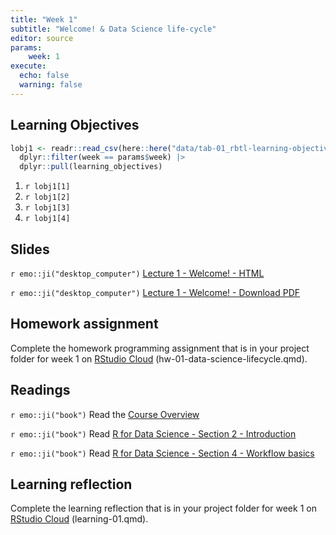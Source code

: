 ```yaml
---
title: "Week 1"
subtitle: "Welcome! & Data Science life-cycle"
editor: source
params:
    week: 1
execute: 
  echo: false
  warning: false
---
```


## Learning Objectives

```r

lobj1 <- readr::read_csv(here::here("data/tab-01_rbtl-learning-objectives.csv")) |> 
  dplyr::filter(week == params$week) |>
  dplyr::pull(learning_objectives)

```

1. `r lobj1[1]`
2. `r lobj1[2]`
3. `r lobj1[3]`
4. `r lobj1[4]`

## Slides

`r emo::ji("desktop_computer")` [Lecture 1 - Welcome! - HTML](/slides/lec-01-welcome.html) 

`r emo::ji("desktop_computer")` [Lecture 1 - Welcome! - Download PDF](https://github.com/cven5837-ss22/website/raw/main/slides/lec-01-welcome.pdf)

## Homework assignment

Complete the homework programming assignment that is in your project folder for week 1 on [RStudio Cloud](https://rstudio.cloud/spaces/260187/content/all) (hw-01-data-science-lifecycle.qmd). 

## Readings

`r emo::ji("book")` Read the [Course Overview](../index.html)

`r emo::ji("book")` Read [R for Data Science - Section 2 - Introduction](https://r4ds.had.co.nz/explore-intro.html)  

`r emo::ji("book")` Read [R for Data Science - Section 4 - Workflow basics](https://r4ds.had.co.nz/workflow-basics.html)  

## Learning reflection

Complete the learning reflection that is in your project folder for week 1 on [RStudio Cloud](https://rstudio.cloud/spaces/260187/content/all) (learning-01.qmd).  
